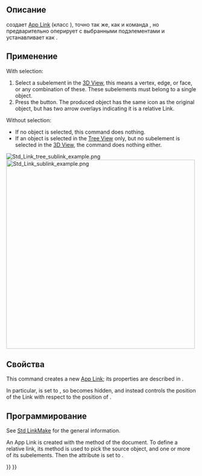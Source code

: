 <languages/>

{{Docnav/ru
|[[Std_LinkMake/ru|Создать ссылку]]
|[[Std_LinkReplace/ru|Заменить ссылкой]]
|[[Std_Base/ru|Стандартные команды и инструменты]]
|IconL=Std_LinkMake.svg
|IconR=Std_LinkReplace.svg
|IconC=Freecad.svg
}}

{{GuiCommand/ru
|Name/ru=Ссылка
|Name=Std_LinkMakeRelative
|MenuLocation=Нет
|Workbenches=Все
|Version=0.19
|SeeAlso=[[Std_Part/ru|Создать деталь]], [[Std_Group/ru|Создать группу]], [[Std_LinkMake/ru|Создать ссылку]]
}}

<span id="Description"></span>
== Описание ==

{{Button|[[File:Std_LinkMakeRelative.svg|16px]] [[Std_LinkMakeRelative/ru|"Сделать доп. ссылку"]]}} создает [[App_Link/ru|App Link]] (класс {{incode|App::Link}}), точно так же, как и команда {{Button|[[File:Std_LinkMake.svg|16px]] [[Std_LinkMake/ru|"Создавть ссылку"]]}}, но предварительно оперирует с выбранными подэлементами и устанавливает {{PropertyData|Link Transform}} как {{TRUE}}.

<span id="Usage"></span>
== Применение ==

With selection:
# Select a subelement in the [[3D_View|3D View]], this means a vertex, edge, or face, or any combination of these. These subelements must belong to a single object.
# Press the {{Button|[[File:Std_LinkMakeRelative.svg|16px]] [[Std_LinkMakeRelative|Make Sub-Link]]}} button. The produced object has the same icon as the original object, but has two arrow overlays indicating it is a relative Link.

Without selection:
* If no object is selected, this command does nothing.
* If an object is selected in the [[tree_view|Tree View]] only, but no subelement is selected in the [[3D_View|3D View]], the command does nothing either.

[[File:Std_Link_tree_sublink_example.png]] [[File:Std_Link_sublink_example.png|500px]]

{{Caption|Original body, and three Links created from the subelements of it, including edges and faces.}}

<span id="Properties"></span>
== Свойства ==

This command creates a new [[App_Link|App Link]]; its properties are described in {{Button|[[File:Std_LinkMake.svg|16px]] [[Std_LinkMake|Std LinkMake]]}}.

In particular, {{PropertyData|Link Transform}} is set to {{TRUE}}, so {{PropertyData|Placement}} becomes hidden, and instead {{PropertyData|Link Placement}} controls the position of the Link with respect to the position of {{PropertyData|Linked Object}}.

<span id="Scripting"></span>
== Программирование ==

See [[Std_LinkMake|Std LinkMake]] for the general information.

An App Link is created with the {{incode|addObject()}} method of the document. To define a relative link, its {{incode|setLink}} method is used to pick the source object, and one or more of its subelements. Then the {{incode|LinkTransform}} attribute is set to {{incode|True}}.

{{Code|code=
import FreeCAD as App

doc = App.newDocument()
body = App.ActiveDocument.addObject("Part::Box", "Box")

obj = App.ActiveDocument.addObject("App::Link", "Link")
obj.setLink(body, '', ['Edge1', 'Edge6', 'Edge7', 'Edge10', 'Face2', 'Face3'])
obj.LinkTransform = True
obj.LinkPlacement.Base = App.Vector(20, 20, 0)
App.ActiveDocument.recompute()
}}


{{Docnav/ru
|[[Std_LinkMake/ru|Создать ссылку]]
|[[Std_LinkReplace/ru|Заменить ссылкой]]
|[[Std_Base/ru|Стандартные команды и инструменты]]
|IconL=Std_LinkMake.svg
|IconR=Std_LinkReplace.svg
|IconC=Freecad.svg
}}

{{Std Base navi{{#translation:}}}}
{{Userdocnavi{{#translation:}}}}
{{clear}}